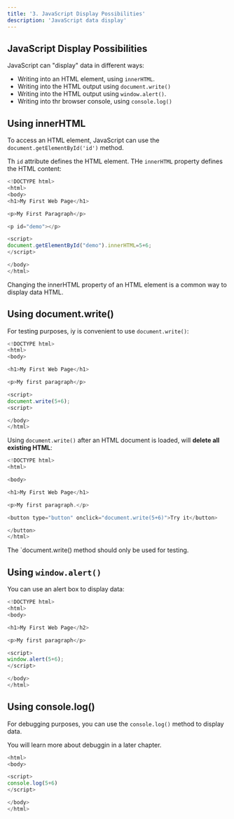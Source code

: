 ```yaml
---
title: '3. JavaScript Display Possibilities'
description: 'JavaScript data display'
---
```


## JavaScript Display Possibilities

JavaScript can "display" data in different ways:

- Writing into an HTML element, using `innerHTML`.
- Writing into the HTML output using `document.write()`
- Writing into the HTML output using `window.alert()`.
- Writing into thr browser console, using `console.log()`

## Using innerHTML

To access an HTML element, JavaScript can use the `document.getElementById('id')` method.

Th `id` attribute defines the HTML element. THe `innerHTML` property defines the HTML content:

```js
<!DOCTYPE html>
<html>
<body>
<h1>My First Web Page</h1>

<p>My First Paragraph</p>

<p id="demo"></p>

<script>
document.getElementById("demo").innerHTML=5+6;
</script>

</body>
</html>
```

Changing the innerHTML property of an HTML element is a common way to display data HTML.

## Using document.write()

For testing purposes, iy is convenient to use `document.write()`:

```js
<!DOCTYPE html>
<html>
<body>

<h1>My First Web Page</h1>

<p>My first paragraph</p>

<script>
document.write(5+6);
<script>

</body>
</html>
```


Using `document.write()` after an HTML document is loaded, will **delete all existing HTML**:

```js
<!DOCTYPE html>
<html>

<body>

<h1>My First Web Page</h1>

<p>My first paragraph.</p>

<button type="button" onclick="document.write(5+6)">Try it</button>

</button>
</html>
```

The `document.write() method should only be used for testing.

## Using `window.alert()`

You can use an alert box to display data:

```js
<!DOCTYPE html>
<html>
<body>

<h1>My First Web Page</h2>

<p>My first paragraph</p>

<script>
window.alert(5+6);
</script>

</body>
</html>
```

## Using console.log()

For debugging purposes, you can use the `console.log()` method to display data.

You will learn more about debuggin in a later chapter.

```js
<html>
<body>

<script>
console.log(5+6)
</script>

</body>
</html>

```

